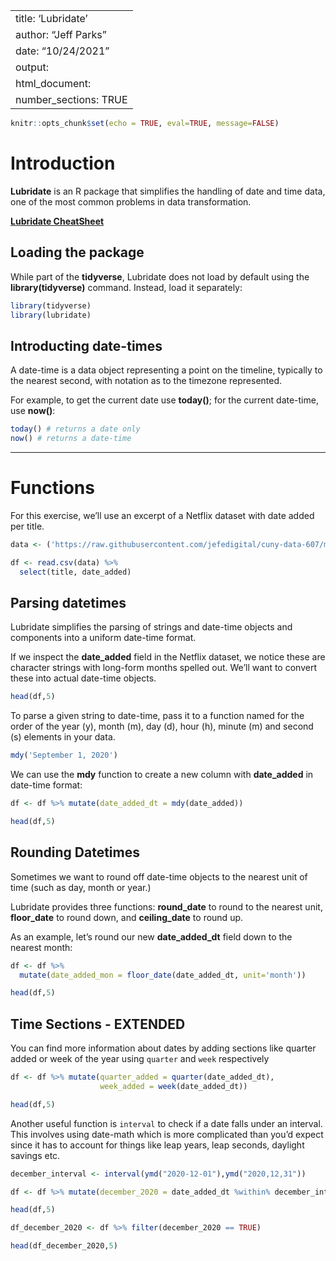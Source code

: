
---
title: 'Lubridate'
author: "Jeff Parks"
date: "10/24/2021"
output: 
  html_document:
    number_sections: TRUE
---

```r
knitr::opts_chunk$set(echo = TRUE, eval=TRUE, message=FALSE)
```

# Introduction

**Lubridate** is an R package that simplifies the handling of date and time data, one of the most common problems in data transformation.

[**Lubridate CheatSheet**](https://rawgit.com/rstudio/cheatsheets/master/lubridate.pdf)


## Loading the package
While part of the **tidyverse**, Lubridate does not load by default using the **library(tidyverse)** command.  Instead, load it separately:

```r
library(tidyverse)
library(lubridate)
```

## Introducting date-times
A date-time is a data object representing a point on the timeline, typically to the nearest second, with notation as to the timezone represented.

For example, to get the current date use **today()**; for the current date-time, use **now()**:

```r
today() # returns a date only
now() # returns a date-time
```

---

# Functions

For this exercise, we'll use an excerpt of a Netflix dataset with date added per title.
```r
data <- ('https://raw.githubusercontent.com/jefedigital/cuny-data-607/main/data/netflix_titles.csv')

df <- read.csv(data) %>%
  select(title, date_added)
```

## Parsing datetimes
Lubridate simplifies the parsing of strings and date-time objects and components into a uniform date-time format.

If we inspect the **date_added** field in the Netflix dataset, we notice these are character strings with long-form months spelled out. We'll want to convert these into actual date-time objects.
```r
head(df,5)
```

To parse a given string to date-time, pass it to a function named for the order of the year (y), month (m), day (d), hour (h), minute (m) and second (s) elements in your data.
```r
mdy('September 1, 2020')
```

We can use the **mdy** function to create a new column with **date_added** in date-time format:
```r
df <- df %>% mutate(date_added_dt = mdy(date_added))
```

```r
head(df,5)
```

## Rounding Datetimes
Sometimes we want to round off date-time objects to the nearest unit of time (such as day, month or year.) 

Lubridate provides three functions: **round_date** to round to the nearest unit,  **floor_date** to round down, and **ceiling_date** to round up.

As an example, let's round our new **date_added_dt** field down to the nearest month:

```r
df <- df %>%
  mutate(date_added_mon = floor_date(date_added_dt, unit='month'))
```

```r
head(df,5)
```


## Time Sections - EXTENDED

You can find more information about dates by adding sections like quarter added or week of the year using `quarter` and `week` respectively

```r
df <- df %>% mutate(quarter_added = quarter(date_added_dt),
                    week_added = week(date_added_dt))

head(df,5)
```

Another useful function is `interval` to check if a date falls under an interval. This involves using date-math which is more complicated than you'd expect since it has to account for things like leap years, leap seconds, daylight savings etc.

```r
december_interval <- interval(ymd("2020-12-01"),ymd("2020,12,31"))

df <- df %>% mutate(december_2020 = date_added_dt %within% december_interval)

head(df,5)

df_december_2020 <- df %>% filter(december_2020 == TRUE)

head(df_december_2020,5)
```
